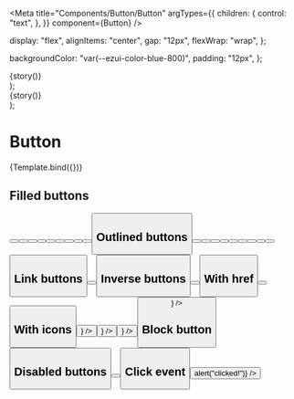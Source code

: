 
<Meta
  title="Components/Button/Button"
  argTypes={{
    children: {
      control: "text",
    },
  }}
  component={Button}
/>


  display: "flex",
  alignItems: "center",
  gap: "12px",
  flexWrap: "wrap",
};

  backgroundColor: "var(--ezui-color-blue-800)",
  padding: "12px",
};

  <div style={buttonStoryStyles}>{story()}</div>
);

  <div style={{ ...buttonStoryOnDarkBackgroundStyles, ...buttonStoryStyles }}>
    {story()}
  </div>
);

# Button

<Canvas>
  <Story name="Default" args={{}}>
    {Template.bind({})}
  </Story>
</Canvas>

## Filled buttons

<Canvas>
  <Story name="FilledButtons" decorators={[ButtonStoryDecorator]}>
    <Button />
    <Button color="secondary" />
    <Button color="success" />
    <Button color="warning" />
    <Button color="neutral" />
    <Button size="sm" />
    <Button color="secondary" size="sm" />
    <Button color="success" size="sm" />
    <Button color="warning" size="sm" />
    <Button color="neutral" size="sm" />
  </Story>
</Canvas>

## Outlined buttons

<Canvas>
  <Story name="OutlinedButtons" decorators={[ButtonStoryDecorator]}>
    <Button variant="outlined" />
    <Button color="secondary" variant="outlined" />
    <Button color="success" variant="outlined" />
    <Button color="warning" variant="outlined" />
    <Button color="support" variant="outlined" />
    <Button variant="outlined" size="sm" />
    <Button color="secondary" variant="outlined" size="sm" />
    <Button color="success" variant="outlined" size="sm" />
    <Button color="warning" variant="outlined" size="sm" />
    <Button color="support" variant="outlined" size="sm" />
  </Story>
</Canvas>

## Link buttons

<Canvas>
  <Story name="LinkButtons" decorators={[ButtonStoryDecorator]}>
    <Button variant="link" />
    <Button color="secondary" variant="link" />
  </Story>
</Canvas>

## Inverse buttons

<Canvas>
  <Story name="InverseButtons" decorators={[ButtonStoryOnDarkBackgroundStyles]}>
    <Button color="inverse" variant="outlined" />
    <Button color="inverse" variant="outlined" size="sm" />
  </Story>
</Canvas>

## With href

<Canvas>
  <Story name="WithHref" decorators={[ButtonStoryDecorator]}>
    <Button href="https://www.easypost.com/" />
    <Button variant="outlined" href="https://www.easypost.com/" />
  </Story>
</Canvas>

## With icons

<Canvas>
  <Story name="WithIcons" decorators={[ButtonStoryDecorator]}>
    <Button iconAtEnd={<Icon symbol={CheckCircleIcon} />} />
    <Button color="neutral" iconAtEnd={<Icon symbol={AddIcon} />} />
    <Button color="success" iconAtStart={<Icon symbol={ArrowBackIcon} />} />
    <Button color="warning" iconAtStart={<Icon symbol={InfoIcon} />} />
  </Story>
</Canvas>

## Block button

<Canvas>
  <Story name="BlockButton" decorators={[ButtonStoryDecorator]}>
    <Button isBlock />
  </Story>
</Canvas>

## Disabled buttons

<Canvas>
  <Story name="DisabledButtons" decorators={[ButtonStoryDecorator]}>
    <Button isDisabled />
    <Button variant="outlined" isDisabled />
  </Story>
</Canvas>

## Click event

<Canvas>
  <Story name="ClickEvent" decorators={[ButtonStoryDecorator]}>
    <Button onPress={() => alert("clicked!")} />
  </Story>
</Canvas>

<ArgsTable story="Default" />
